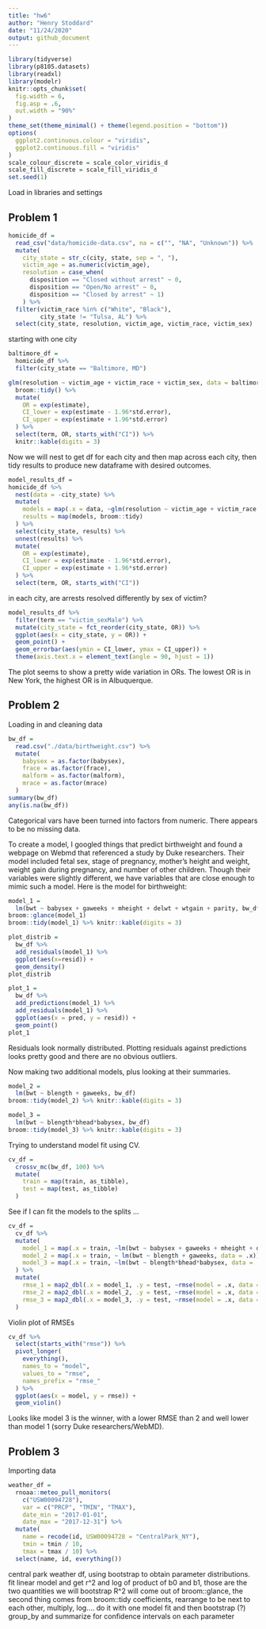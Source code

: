```yaml
---
title: "hw6"
author: "Henry Stoddard"
date: "11/24/2020"
output: github_document
---
```

```r
library(tidyverse)
library(p8105.datasets)
library(readxl)
library(modelr)
knitr::opts_chunk$set(
  fig.width = 6,
  fig.asp = .6,
  out.width = "90%"
)
theme_set(theme_minimal() + theme(legend.position = "bottom"))
options(
  ggplot2.continuous.colour = "viridis",
  ggplot2.continuous.fill = "viridis"
)
scale_colour_discrete = scale_color_viridis_d
scale_fill_discrete = scale_fill_viridis_d
set.seed(1)
```
Load in libraries and settings

## Problem 1
```r
homicide_df =
  read_csv("data/homicide-data.csv", na = c("", "NA", "Unknown")) %>% 
  mutate(
    city_state = str_c(city, state, sep = ", "),
    victim_age = as.numeric(victim_age),
    resolution = case_when(
      disposition == "Closed without arrest" ~ 0,
      disposition == "Open/No arrest" ~ 0,
      disposition == "Closed by arrest" ~ 1)
    ) %>% 
  filter(victim_race %in% c("White", "Black"),
         city_state != "Tulsa, AL") %>% 
  select(city_state, resolution, victim_age, victim_race, victim_sex)

```

starting with one city
```r
baltimore_df =
  homicide_df %>% 
  filter(city_state == "Baltimore, MD")

glm(resolution ~ victim_age + victim_race + victim_sex, data = baltimore_df, family = binomial()) %>% 
  broom::tidy() %>% 
  mutate(
    OR = exp(estimate),
    CI_lower = exp(estimate - 1.96*std.error),
    CI_upper = exp(estimate + 1.96*std.error)
  ) %>% 
  select(term, OR, starts_with("CI")) %>% 
  knitr::kable(digits = 3)
```
Now we will nest to get df for each city and then map across each city, then tidy results to produce new dataframe with desired outcomes.

```r
model_results_df =
homicide_df %>% 
  nest(data = -city_state) %>% 
  mutate(
    models = map(.x = data, ~glm(resolution ~ victim_age + victim_race + victim_sex, data = .x, family = binomial())),
    results = map(models, broom::tidy)
  ) %>% 
  select(city_state, results) %>% 
  unnest(results) %>% 
  mutate(
    OR = exp(estimate),
    CI_lower = exp(estimate - 1.96*std.error),
    CI_upper = exp(estimate + 1.96*std.error)
  ) %>% 
  select(term, OR, starts_with("CI"))
```

in each city, are arrests resolved differently by sex of victim?
```r
model_results_df %>% 
  filter(term == "victim_sexMale") %>% 
  mutate(city_state = fct_reorder(city_state, OR)) %>% 
  ggplot(aes(x = city_state, y = OR)) +
  geom_point() +
  geom_errorbar(aes(ymin = CI_lower, ymax = CI_upper)) +
  theme(axis.text.x = element_text(angle = 90, hjust = 1))
```
The plot seems to show a pretty wide variation in ORs. The lowest OR is in New York, the highest OR is in Albuquerque.

## Problem 2

Loading in and cleaning data
```r
bw_df =
  read.csv("./data/birthweight.csv") %>% 
  mutate(
    babysex = as.factor(babysex),
    frace = as.factor(frace),
    malform = as.factor(malform),
    mrace = as.factor(mrace)
  )
summary(bw_df)
any(is.na(bw_df))
```
Categorical vars have been turned into factors from numeric. There appears to be no missing data.

To create a model, I googled things that predict birthweight and found a webpage on Webmd that referenced a study by Duke researchers. Their model included fetal sex, stage of pregnancy, mother's height and weight, weight gain during pregnancy, and number of other children. Though their variables were slightly different, we have variables that are close enough to mimic such a model.
Here is the model for birthweight:
```r
model_1 =
  lm(bwt ~ babysex + gaweeks + mheight + delwt + wtgain + parity, bw_df)
broom::glance(model_1)
broom::tidy(model_1) %>% knitr::kable(digits = 3)

plot_distrib =
  bw_df %>% 
  add_residuals(model_1) %>% 
  ggplot(aes(x=resid)) +
  geom_density()
plot_distrib

plot_1 =
  bw_df %>% 
  add_predictions(model_1) %>% 
  add_residuals(model_1) %>% 
  ggplot(aes(x = pred, y = resid)) +
  geom_point()
plot_1
```

Residuals look normally distributed. Plotting residuals against predictions looks pretty good and there are no obvious outliers.

Now making two additional models, plus looking at their summaries.
```r
model_2 =
  lm(bwt ~ blength + gaweeks, bw_df)
broom::tidy(model_2) %>% knitr::kable(digits = 3)

model_3 =
  lm(bwt ~ blength*bhead*babysex, bw_df)
broom::tidy(model_3) %>% knitr::kable(digits = 3)
```

Trying to understand model fit using CV. 

```r
cv_df = 
  crossv_mc(bw_df, 100) %>% 
  mutate(
    train = map(train, as_tibble),
    test = map(test, as_tibble)
  )
```

See if I can fit the models to the splits ...

```r
cv_df = 
  cv_df %>% 
  mutate(
    model_1 = map(.x = train, ~lm(bwt ~ babysex + gaweeks + mheight + delwt + wtgain + parity, data = .x)),
    model_2 = map(.x = train, ~ lm(bwt ~ blength + gaweeks, data = .x)),
    model_3 = map(.x = train, ~lm(bwt ~ blength*bhead*babysex, data = .x))
  ) %>% 
  mutate(
    rmse_1 = map2_dbl(.x = model_1, .y = test, ~rmse(model = .x, data = .y)),
    rmse_2 = map2_dbl(.x = model_2, .y = test, ~rmse(model = .x, data = .y)),
    rmse_3 = map2_dbl(.x = model_3, .y = test, ~rmse(model = .x, data = .y))
  )
```

Violin plot of RMSEs

```r
cv_df %>% 
  select(starts_with("rmse")) %>% 
  pivot_longer(
    everything(),
    names_to = "model",
    values_to = "rmse",
    names_prefix = "rmse_"
  ) %>% 
  ggplot(aes(x = model, y = rmse)) +
  geom_violin()
```

Looks like model 3 is the winner, with a lower RMSE than 2 and well lower than model 1 (sorry Duke researchers/WebMD).

## Problem 3
Importing data
```r
weather_df = 
  rnoaa::meteo_pull_monitors(
    c("USW00094728"),
    var = c("PRCP", "TMIN", "TMAX"), 
    date_min = "2017-01-01",
    date_max = "2017-12-31") %>%
  mutate(
    name = recode(id, USW00094728 = "CentralPark_NY"),
    tmin = tmin / 10,
    tmax = tmax / 10) %>%
  select(name, id, everything())
```


central park weather df, using bootstrap to obtain parameter distributions. fit linear model and get r^2 and log of product of b0 and b1, those are the two quantities we will bootstrap
R^2 will come out of broom::glance, the second thing comes from broom::tidy coefficients, rearrange to be next to each other, multiply, log....
do it with one model fit and then bootstrap (?)
group_by and summarize for confidence intervals on each parameter
